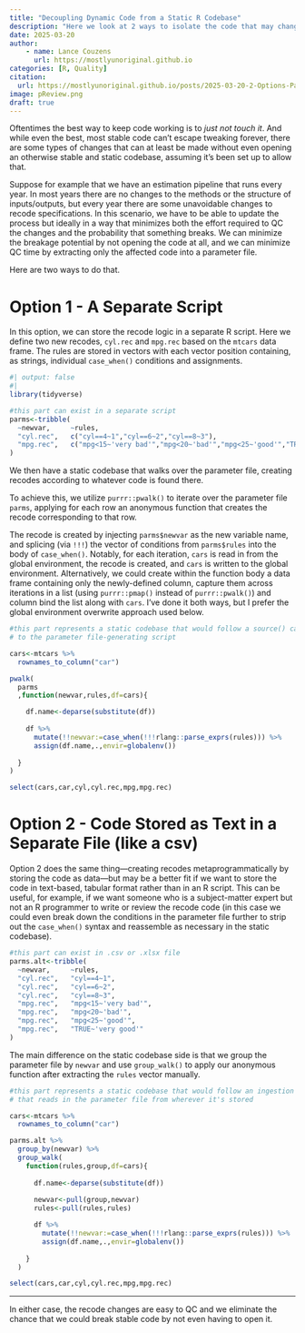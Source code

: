 ```yaml
---
title: "Decoupling Dynamic Code from a Static R Codebase"
description: "Here we look at 2 ways to isolate the code that may change from the code that doesn't need to"
date: 2025-03-20
author:
    - name: Lance Couzens
      url: https://mostlyunoriginal.github.io  
categories: [R, Quality]
citation: 
  url: https://mostlyunoriginal.github.io/posts/2025-03-20-2-Options-Parameterizing-R-w-Code/
image: pReview.png
draft: true
---
```


Oftentimes the best way to keep code working is to *just not touch it*. And while even the best, most stable code can't escape tweaking forever, there are some types of changes that can at least be made without even opening an otherwise stable and static codebase, assuming it's been set up to allow that.

Suppose for example that we have an estimation pipeline that runs every year. In most years there are no changes to the methods or the structure of inputs/outputs, but every year there are some unavoidable changes to recode specifications. In this scenario, we have to be able to update the process but ideally in a way that minimizes both the effort required to QC the changes and the probability that something breaks. We can minimize the breakage potential by not opening the code at all, and we can minimize QC time by extracting only the affected code into a parameter file.

Here are two ways to do that.

# Option 1 - A Separate Script

In this option, we can store the recode logic in a separate R script. Here we define two new recodes, `cyl.rec` and `mpg.rec` based on the `mtcars` data frame. The rules are stored in vectors with each vector position containing, as strings, individual `case_when()` conditions and assignments.

```r
#| output: false
#| 
library(tidyverse)

#this part can exist in a separate script
parms<-tribble(
  ~newvar,     ~rules,
  "cyl.rec",   c("cyl==4~1","cyl==6~2","cyl==8~3"),
  "mpg.rec",   c("mpg<15~'very bad'","mpg<20~'bad'","mpg<25~'good'","TRUE~'very good'")
)
```

We then have a static codebase that walks over the parameter file, creating recodes according to whatever code is found there.

To achieve this, we utilize `purrr::pwalk()` to iterate over the parameter file `parms`, applying for each row an anonymous function that creates the recode corresponding to that row.

The recode is created by injecting `parms$newvar` as the new variable name, and splicing (via `!!!`) the vector of conditions from `parms$rules` into the body of `case_when()`. Notably, for each iteration, `cars` is read in from the global environment, the recode is created, and `cars` is written to the global environment. Alternatively, we could create within the function body a data frame containing only the newly-defined column, capture them across iterations in a list (using `purrr::pmap()` instead of `purrr::pwalk()`) and column bind the list along with `cars`. I've done it both ways, but I prefer the global environment overwrite approach used below.

```r
#this part represents a static codebase that would follow a source() call 
# to the parameter file-generating script

cars<-mtcars %>%
  rownames_to_column("car")

pwalk(
  parms
  ,function(newvar,rules,df=cars){

    df.name<-deparse(substitute(df))
    
    df %>%
      mutate(!!newvar:=case_when(!!!rlang::parse_exprs(rules))) %>% 
      assign(df.name,.,envir=globalenv())
    
  }
)

select(cars,car,cyl,cyl.rec,mpg,mpg.rec)
```

# Option 2 - Code Stored as Text in a Separate File (like a csv)

Option 2 does the same thing---creating recodes metaprogrammatically by storing the code as data---but may be a better fit if we want to store the code in text-based, tabular format rather than in an R script. This can be useful, for example, if we want someone who is a subject-matter expert but not an R programmer to write or review the recode code (in this case we could even break down the conditions in the parameter file further to strip out the `case_when()` syntax and reassemble as necessary in the static codebase).

```r
#this part can exist in .csv or .xlsx file
parms.alt<-tribble(
  ~newvar,     ~rules,
  "cyl.rec",   "cyl==4~1",
  "cyl.rec",   "cyl==6~2",
  "cyl.rec",   "cyl==8~3",
  "mpg.rec",   "mpg<15~'very bad'",
  "mpg.rec",   "mpg<20~'bad'",
  "mpg.rec",   "mpg<25~'good'",
  "mpg.rec",   "TRUE~'very good'"
) 
```

The main difference on the static codebase side is that we group the parameter file by `newvar` and use `group_walk()` to apply our anonymous function after extracting the `rules` vector manually.

```r
#this part represents a static codebase that would follow an ingestion step
# that reads in the parameter file from wherever it's stored

cars<-mtcars %>%
  rownames_to_column("car")

parms.alt %>%
  group_by(newvar) %>%
  group_walk(
    function(rules,group,df=cars){
      
      df.name<-deparse(substitute(df))
      
      newvar<-pull(group,newvar)
      rules<-pull(rules,rules)

      df %>%
        mutate(!!newvar:=case_when(!!!rlang::parse_exprs(rules))) %>%
        assign(df.name,.,envir=globalenv())
      
    }
  )

select(cars,car,cyl,cyl.rec,mpg,mpg.rec)
```

------------------------------------------------------------------------

In either case, the recode changes are easy to QC and we eliminate the chance that we could break stable code by not even having to open it.